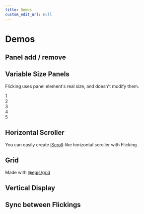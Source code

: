 ```yaml
---
title: Demos
custom_edit_url: null
---
```


# Demos
## Panel add / remove
<AddRemove />

## Variable Size Panels
Flicking uses panel element's real size, and doesn't modify them.
<Flicking className="my-4" circular={true}>
  <div className="flicking-panel has-text-white is-size-1 has-background-primary" style={{ width: "120px" }}>1</div>
  <div className="flicking-panel has-text-white is-size-1 has-background-danger" style={{ width: "20%" }}>2</div>
  <div className="flicking-panel has-text-white is-size-1 has-background-info" style={{ width: "500px" }}>3</div>
  <div className="flicking-panel has-text-white is-size-1 has-background-warning" style={{ width: "300px" }}>4</div>
  <div className="flicking-panel has-text-white is-size-1 has-background-success" style={{ width: "100%" }}>5</div>
</Flicking>

## Horizontal Scroller
You can easily create [iScroll](https://github.com/cubiq/iscroll)-like horizontal scroller with Flicking
<SideScroll />

## Grid
Made with [@egjs/grid](https://github.com/naver/egjs-grid)
<Grid />

## Vertical Display
<WeatherDisplay />

## Sync between Flickings
<Sync />
